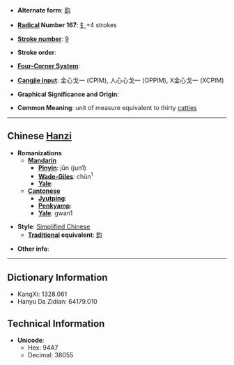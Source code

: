 * '''Alternate form''': [[鈞]]

* '''[[Wiktionary:Chinese radical index| Radical]] Number 167''': [[Wiktionary:Chinese radical index 钅|钅]]+4 strokes

* '''[[Wiktionary:Chinese total strokes index|Stroke number]]''': [[Wiktionary:Chinese total strokes index 9|9]]

* '''Stroke order''': 

* '''[[Wiktionary:Chinese four corner index|Four-Corner System]]''': 

* '''[[Wiktionary:Chinese Cangjie index|Cangjie input]]''': 金心戈一 (CPIM), 人心心戈一 (OPPIM), X金心戈一 (XCPIM)

* '''Graphical Significance and Origin''': 

* '''Common Meaning''': unit of measure equivalent to thirty [[catty|catties]]

----

== Chinese [[Hanzi]] ==

* '''Romanizations'''
** '''[[Mandarin]]'''
*** '''[[Pinyin]]''': jūn (jun1)
*** '''[[Wade-Giles]]''': chün<sup>1</sup>
*** '''[[Yale]]''': 
** '''[[Cantonese]]'''
*** '''[[Jyutping]]''':
*** '''[[Penkyamp]]''': 
*** '''[[Yale]]''': gwan1

* '''Style''': [[Simplified Chinese]] 
** '''[[Traditional Chinese|Traditional]] equivalent''': [[鈞]]

* '''Other info''': 

----

== Dictionary Information ==

* KangXi: 1328.061
* Hanyu Da Zidian: 64179.010

== Technical Information ==

* '''Unicode''':
** Hex: 94A7
** Decimal: 38055